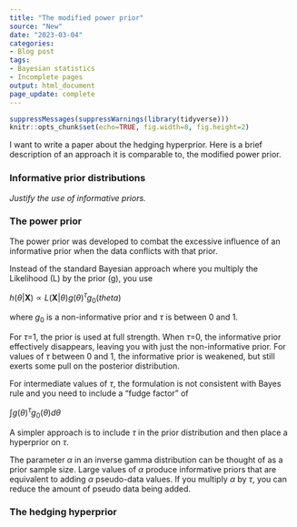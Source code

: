 ```yaml
---
title: "The modified power prior"
source: "New"
date: "2023-03-04"
categories:
- Blog post
tags:
- Bayesian statistics
- Incomplete pages
output: html_document
page_update: complete
---
```


```r
suppressMessages(suppressWarnings(library(tidyverse)))
knitr::opts_chunk$set(echo=TRUE, fig.width=8, fig.height=2)
```

I want to write a paper about the hedging hyperprior. Here is a brief description of an approach it is comparable to, the modified power prior.

<!---more--->

### Informative prior distributions

*Justify the use of informative priors.*

### The power prior

The power prior was developed to combat the excessive influence of an informative prior when the data conflicts with that prior.

Instead of the standard Bayesian approach where you multiply the Likelihood (L) by the prior (g), you use

$h(\theta|\mathbf{X}) \propto L(\mathbf{X}|\theta)g(\theta)^\tau g_0(theta)$

where $g_0$ is a non-informative prior and $\tau$ is between 0 and 1.

For $\tau$=1, the prior is used at full strength. When $\tau$=0, the informative prior effectively disappears, leaving you with just the non-informative prior. For values of $\tau$ between 0 and 1, the informative prior is weakened, but still exerts some pull on the posterior distribution.

For intermediate values of $\tau$, the formulation is not consistent with Bayes rule and you need to include a "fudge factor" of

$\int g(\theta)^{\tau}g_0(\theta)d\theta$

A simpler approach is to include $\tau$ in the prior distribution and then place a hyperprior on $\tau$.

The parameter $\alpha$ in an inverse gamma distribution can be thought of as a prior sample size. Large values of $\alpha$ produce informative priors that are equivalent to adding $\alpha$ pseudo-data values. If you multiply $\alpha$ by $\tau$, you can reduce the amount of pseudo data being added.

### The hedging hyperprior

